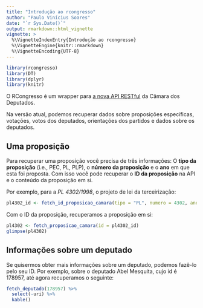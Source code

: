 ```yaml
---
title: "Introdução ao rcongresso"
author: "Paulo Vinícius Soares"
date: "`r Sys.Date()`"
output: rmarkdown::html_vignette
vignette: >
  %\VignetteIndexEntry{Introdução ao rcongresso}
  %\VignetteEngine{knitr::rmarkdown}
  %\VignetteEncoding{UTF-8}
---
```


```r
library(rcongresso)
library(DT)
library(dplyr)
library(knitr)
```


O RCongresso é um wrapper para [a nova API RESTful](https://dadosabertos.camara.leg.br/swagger/api.html) da Câmara dos Deputados.

Na versão atual, podemos recuperar dados sobre proposições específicas, votações, votos dos deputados, orientações dos partidos e dados sobre os deputados.

## Uma proposição
Para recuperar uma proposição você precisa de três informações: O **tipo da proposição** (i.e., PEC, PL, PLP), o **número da proposição** e o **ano** em que esta foi proposta. Com isso você pode recuperar o **ID da proposição** na API e o conteúdo da proposição em si.

Por exemplo, para a *PL 4302/1998*, o projeto de lei da terceirização:

```r
pl4302_id <- fetch_id_proposicao_camara(tipo = "PL", numero = 4302, ano = 1998)
```

Com o ID da proposição, recuperamos a proposição em si:

```r
pl4302 <- fetch_proposicao_camara(id = pl4302_id)
glimpse(pl4302)
```

## Informações sobre um deputado

Se quisermos obter mais informações sobre um deputado, podemos fazê-lo pelo seu ID. Por exemplo, sobre o deputado Abel Mesquita, cujo id é 178957, até agora recuperamos o seguinte:

```r
fetch_deputado(178957) %>%
  select(-uri) %>%
  kable()
```
